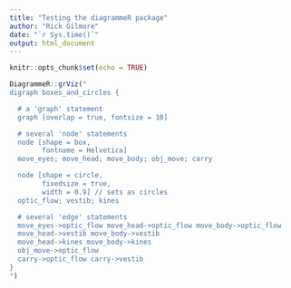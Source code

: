 ```yaml
---
title: "Testing the diagrammeR package"
author: "Rick Gilmore"
date: "`r Sys.time()`"
output: html_document
---
```


```r
knitr::opts_chunk$set(echo = TRUE)
```

```r
DiagrammeR::grViz("
digraph boxes_and_circles {

  # a 'graph' statement
  graph [overlap = true, fontsize = 10]

  # several 'node' statements
  node [shape = box,
        fontname = Helvetica]
  move_eyes; move_head; move_body; obj_move; carry

  node [shape = circle,
        fixedsize = true,
        width = 0.9] // sets as circles
  optic_flow; vestib; kines

  # several 'edge' statements
  move_eyes->optic_flow move_head->optic_flow move_body->optic_flow
  move_head->vestib move_body->vestib
  move_head->kines move_body->kines
  obj_move->optic_flow
  carry->optic_flow carry->vestib
}
")
```

